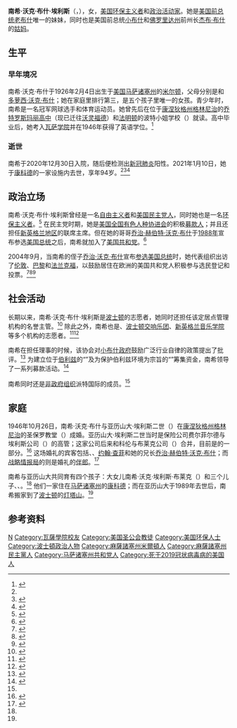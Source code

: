 {{NoteTA
|G1 = PresidentsUS
|G2 = USState
|1=zh-hans:沃克;zh-tw:沃克;zh-hk:獲嘉;zh-mo:獲嘉;
}}
{{Infobox person
| name                = 南希·沃克·布什·埃利斯
| image               = 
| image_size          = 200px
| alt                 = Nancy Bush Ellis with her brother President George Bush in 1990. Though she was a liberal Democrat, she campaigned for him enthusiastically.
| caption             = 摄于1990年
| native_name         = Nancy Walker Bush Ellis
| native_name_lang    = en
| gender              = 女性
| birth_name          = 南希·沃克·布什<br />（{{lang|en|Nancy Walker Bush}}）
| birth_date          = {{Birth date|1926|02|04}}
| birth_place         = {{USA}}[[马萨诸塞州|马萨诸塞州]]<br />[[诺福克县_(马萨诸塞州)|诺福克县]][[米尔顿_(马萨诸塞州)|米尔顿镇]]
| death_date          = {{Death date and age|2021|01|10|1926|02|04}}
| death_place         = {{USA}}[[马萨诸塞州|马萨诸塞州]]<br />[[米德爾塞克斯縣_(麻薩諸塞州)|米德尔塞克斯县]][[康科特_(麻薩諸塞州)|康科德镇]]
| death_cause         = [[2019冠狀病毒病|2019冠狀病毒病]]
| nationality         = {{USA}}
| alma_mater          = [[瓦萨学院|瓦萨学院]]
| occupation          = [[社会活动家|社会活动家]]
| party               = {{Plain list|
* {{GOP}}（1988年迄今）
* {{DP}}（1988年之前）
}}
| spouse              = {{Marriage|亚历山大·埃利斯二世|1946|1989|end=wid.}}
| children            = {{Plain list|
* 南希·沃克·埃利斯·布莱克（长女）
* {{Link-en|亚历山大·埃利斯三世|Alexander Ellis III}}（长子）
* {{Link-en|约翰·普雷斯科特·埃利斯|John Prescott Ellis}}（次子）
* {{Link-en|乔·埃利斯 (橄榄球选手)|Joe Ellis|乔·埃利斯}}（幼子）
}}
| parents             = {{Plain list|
* {{Link-en|普雷斯科特·布什|Prescott Bush}}（父）
* 多萝西·沃克（母）
}}
| relatives           = {{Plain list|
* [[乔治·赫伯特·沃克·布什|乔治·赫伯特·沃克·布什]]（兄）
* [[乔治·沃克·布什|乔治·沃克·布什]]（侄）
* [[杰布·布什|杰布·布什]]（侄）
}}
| family              = [[布什家族|布什家族]]
}}

'''南希·沃克·布什·埃利斯'''（{{Lang-en|Nancy Walker Bush Ellis}}，{{bd|1926年|2月4日|2021年|1月10日|catIdx=Ellis}}），女，[[美国|美国]][[環保主義|环保主义者]]和[[政治活動|政治活动家]]。她是[[美国总统列表|美国前总统]][[乔治·赫伯特·沃克·布什|老布什]]唯一的妹妹，同时也是美国前总统[[乔治·沃克·布什|小布什]]和[[佛罗里达州|佛罗里达州]]前州长[[杰布·布什|杰布·布什]]的[[姑妈|姑妈]]。

== 生平 ==
=== 早年境况 ===
南希·沃克·布什于1926年2月4日出生于[[美国|美国]][[马萨诸塞州|马萨诸塞州]]的[[米尔顿_(马萨诸塞州)|米尔顿]]，父母分别是{{Link-en|普雷斯科特·布什|Prescott Bush|普雷斯科特·谢尔顿·布什}}和[[布什家族|多萝西·沃克·布什]]；她在家庭里排行第三，是五个孩子里唯一的女孩。青少年时，南希是一名冠军网球选手和体育运动员。她曾先后在位于[[康涅狄格州|康涅狄格州]][[格林尼治_(康涅狄格州)|格林尼治]]的[[乔特罗斯玛丽|乔特罗斯玛丽高中]]（现已迁往[[沃灵福德_(康涅狄格州)|沃灵福德]]）和[[法明頓_(康乃狄克州)|法明顿]]的波特小姐学校（{{lang|en|Miss Porter’s School}}）就读。高中毕业后，她考入[[瓦萨学院|瓦萨学院]]并在1946年获得了英语学位。<ref name="Seelye">{{cite web |author1=Katharine Q. Seelye |title=Nancy Bush Ellis, Sister and Aunt of Presidents, Dies at 94 |url=https://www.nytimes.com/2021/01/10/us/nancy-bush-ellis-dead.html |publisher=[[纽约时报|纽约时报]] |accessdate=2021-01-11 |archive-date=2021-01-10 |archive-url=https://web.archive.org/web/20210110182010/https://www.nytimes.com/2021/01/10/us/nancy-bush-ellis-dead.html |dead-url=no }}</ref>

=== 逝世 ===
南希于2020年12月30日入院，随后便检测出[[新冠肺炎|新冠肺炎]]阳性。2021年1月10日，她于[[康科特_(麻薩諸塞州)|康科德]]的一家{{Link-en|辅助生活|Assisted living}}设施内去世，享年94岁。<ref name="Seelye" /><ref>{{cite web |author1=Connor Perrett |title=President George H.W. Bush's sister, Nancy Bush Ellis, has died at the age of 94 died from COVID-19 complications |url=https://www.businessinsider.com/nancy-bush-ellis-dead-covid-19-age-94-2021-1 |publisher=[[商业内幕|商业内幕]] |accessdate=2021-01-11 |archive-date=2021-01-30 |archive-url=https://web.archive.org/web/20210130134240/https://www.businessinsider.com/nancy-bush-ellis-dead-covid-19-age-94-2021-1 |dead-url=no }}</ref><ref>{{cite web |author1=侯兴川 |title=美国前总统老布什的妹妹死于新冠并发症 终年94岁 |url=http://news.haiwainet.cn/n/2021/0111/c3541093-31957855.html |website=[[海外网|海外网]] |publisher=[[人民日报|人民日报]] |accessdate=2021-01-11 |archive-date=2021-02-26 |archive-url=https://web.archive.org/web/20210226164826/http://news.haiwainet.cn/n/2021/0111/c3541093-31957855.html }}</ref>

== 政治立场 ==
南希·沃克·布什·埃利斯曾经是一名[[自由主义者|自由主义者]]和[[美国民主党|美国民主党人]]，同时她也是一名[[环境保护主义|环保主义者]]。<ref name="PACTWorld">{{cite news |url=http://www.pactworld.org/cs/who_we_are/board_of_directors |title=Board of Directors |work=派特国际 |deadurl=yes |archiveurl=https://web.archive.org/web/20071223134024/http://www.pactworld.org/cs/who_we_are/board_of_directors |archivedate=2007-12-23 |accessdate=2021-01-11 }}</ref> 在民主党时期，她是[[美国全国有色人种协进会|美国全国有色人种协进会]]的积极[[籌款|募款人]]；并且还担任{{Link-en|美国全国有色人种协进会法律辩护与教育基金会|NAACP Legal Defense and Educational Fund|NAACP法律辩护基金会}}[[新英格兰地区|新英格兰地区]]的联席主席。但在她的哥哥[[乔治·赫伯特·沃克·布什|乔治·赫伯特·沃克·布什]]于[[1988年美国总统选举|1988年]]宣布参选[[美国总统|美国总统]]之后，南希就加入了[[美国共和党|美国共和党]]。<ref>{{cite book |author1=Kitty Kelley |title=The Family: The Real Story of the Bush Dynasty |date=2004 |publisher=[[兰登书屋|兰登书屋]] |isbn=9780385503242 |edition=2nd Edition |url=https://books.google.com/books?id=rE13AAAAMAAJ |accessdate=2021-01-11 |archive-date=2014-01-03 |archive-url=https://web.archive.org/web/20140103151132/http://books.google.com/books?id=rE13AAAAMAAJ |dead-url=no }}</ref>

2004年9月，当南希的侄子[[乔治·沃克·布什|乔治·沃克·布什]]宣布[[2004年美国总统选举|参选美国总统]]时，她代表{{Link-en|海外共和党人|Republicans Abroad}}组织出访了[[伦敦|伦敦]]、[[巴黎|巴黎]]和[[法兰克福|法兰克福]]，以鼓励居住在欧洲的美国共和党人积极参与选民登记和投票。<ref>{{cite news |url=http://republicansabroad.org/europe/francenewsletter.pdf |format=PDF |title=Nancy Bush Ellis voter registration drive |work={{Link-en|海外共和党人|Republicans Abroad}} |date=2005 |deadurl=yes |archiveurl=https://web.archive.org/web/20060814222827/http://republicansabroad.org/europe/francenewsletter.pdf |archivedate=2006-08-14 |accessdate=2021-01-11 }}</ref><ref>{{cite news |url=http://gopgermany.com/News20040923.htm |title=Nancy Bush Promotes Voter Registration |work=[[美国共和党|美国共和党]]德国分部 |date=2004-06-28 |deadurl=yes |archiveurl=https://web.archive.org/web/20081119151346/http://gopgermany.com/News20040923.htm |archivedate=2008-11-19 |accessdate=2021-01-11 }}</ref><ref>{{cite news |last=Gerlin |first=Andrea |url=https://time.com/time/magazine/article/0,9171,901041025-725068,00.html |title=Gone, but Not Forgotten |work=[[时代周刊|时代周刊]] |date=2004-10-17 |deadurl=yes |archiveurl=https://web.archive.org/web/20090208121759/https://time.com/time/magazine/article/0,9171,901041025-725068,00.html |archivedate=2009-02-08 |accessdate=2021-01-11 }}</ref>

== 社会活动 ==
长期以来，南希·沃克·布什·埃利斯是[[波士顿|波士顿]]{{Link-en|联合南端定居点|United South End Settlements}}的志愿者，她同时还担任该定居点管理机构的名誉主管。<ref>{{cite web |title=Board of Directors |url=https://www.uses.org/about-us/board-directors/ |publisher={{Link-en|联合南端定居点|United South End Settlements}} |accessdate=2021-01-11 |archive-date=2020-12-08 |archive-url=https://web.archive.org/web/20201208135425/https://www.uses.org/about-us/board-directors/ |dead-url=no }}</ref> 除此之外，南希也是{{Link-en|塔夫茨医疗中心|Tufts Medical Center|新英格兰医疗中心}}、[[波士顿交响乐团|波士顿交响乐团]]、[[新英格兰音乐学院|新英格兰音乐学院]]等多个机构的志愿者。<ref>{{cite web |author1=Tufts Medical Center Floating Hospital for Children |title=Former Board Members Reunite |url=<!-- http://www.tuftsmedicalcenter.org/Giving/WorkingWonders/WW_CompleteSpring08_HR_NL.pdf --> |publisher=Honor Roll of Donors}}</ref><ref>{{cite web |title=New England Conservatory Annual Report, 2005 |url=http://www.newenglandconservatory.edu/give/pdf/NEC_annual_2005.pdf |publisher=[[新英格兰音乐学院|新英格兰音乐学院]] |accessdate=2021-01-11 |archive-date=2008-05-13 |archive-url=https://web.archive.org/web/20080513070008/http://www.newenglandconservatory.edu/give/pdf/NEC_annual_2005.pdf |dead-url=yes }}</ref>

南希在担任{{Link-en|马萨诸塞奥杜邦协会|Massachusetts Audubon Society}}理事的时候，该协会对[[乔治·沃克·布什|小布什政府]]鼓励广泛行业自律的政策提出了批评。<ref>{{cite news |url=http://www.massaudubon.org/news/newsarchive.php?id=80&type=editorial |title=Mass Audubon opposes weakening of the federal Endangered Species Act |work={{Link-en|马萨诸塞奥杜邦协会|Massachusetts Audubon Society}} |date=2004-08-06 |deadurl=yes |archiveurl=https://web.archive.org/web/20110727073123/http://www.massaudubon.org/news/newsarchive.php?id=80&type=editorial |archivedate=2011-07-27 |accessdate=2021-01-11 }}</ref> 为建立位于[[伯利兹|伯利兹]]的“{{Link-en|里奥布拉沃自然保护与管理区|Rio Bravo Conservation and Management Area}}”及为保护伯利兹环境为宗旨的“{{Link-en|伯利兹项目|Programme for Belize}}”筹集资金，南希领导了一系列募款活动。<ref>{{cite news |url=http://www.massaudubon.org/news/newsarchive.php?id=306&type=news |title=Belize & Tikal - January 2006 |work={{Link-en|马萨诸塞奥杜邦协会|Massachusetts Audubon Society}} |date=2006 |deadurl=yes |archiveurl=https://web.archive.org/web/20101229183909/http://www.massaudubon.org/news/newsarchive.php?id=306&type=news |archivedate=2010-12-29 |accessdate=2021-01-11 }}</ref>

南希同时还是[[非政府组织|非政府组织]]派特国际的成员。<ref name="PACTWorld" />

== 家庭 ==
1946年10月26日，南希·沃克·布什与亚历山大·埃利斯二世（{{lang|en|Alexander Ellis II}}）在[[康涅狄格州|康涅狄格州]][[格林尼治_(康涅狄格州)|格林尼治]]的圣保罗教堂（{{lang|en|St. Paul's Church}}）成婚。亚历山大·埃利斯二世当时是保险公司费尔菲尔德与埃利斯公司（{{lang|en|Fairfield & Ellis}}）的高管；这家公司后来和科伦与布莱克公司（{{lang|en|Corroon & Black}}）合并，目前是{{Link-en|韦莱集团|Willis Group|韦莱集团控股公司}}的一部分。<ref>{{cite news |title=Alexander Ellis 2d, President's Brother-in-Law, 67 |url=https://www.nytimes.com/1989/12/30/obituaries/alexander-ellis-2d-president-s-brother-in-law-67.html |accessdate=2021-01-11 |work=[[纽约时报|纽约时报]] |agency=[[美联社|美联社]] |date=1989-12-30 |archive-date=2021-01-14 |archive-url=https://web.archive.org/web/20210114184536/https://www.nytimes.com/1989/12/30/obituaries/alexander-ellis-2d-president-s-brother-in-law-67.html |dead-url=no }}</ref> 这场婚礼的宾客包括{{Link-en|詹姆斯·雷恩·巴克利|James L. Buckley}}、{{Link-en|约翰·林赛|John Lindsay}}、[[约翰·查菲|约翰·查菲]]和她的兄长[[乔治·赫伯特·沃克·布什|乔治·赫伯特·沃克·布什]]；而[[战略情报局|战略情报局]]的{{Link-en|小威廉·巴茨·麦康伯|William B. Macomber Jr.}}则是婚礼的[[伴郎|伴郎]]。<ref>{{cite news |title=MISS NANCY BUSH BECOMES A BRIDE; She Is Attended by Nine at Marriage in Glenville, Bonn., to Alexander Ellis Jr. ESCORTED BY HER FATHER William Maoomber Best Man for Yale Alumnus, Former Airborne Lieutenant |url=https://www.nytimes.com/1946/10/27/archives/miss-nancy-bush-becomes-a-bride-she-is-attended-by-nine-at-marriage.html |accessdate=2021-01-11 |work=[[纽约时报|纽约时报]] |date=1946-10-27 |archive-date=2021-01-12 |archive-url=https://web.archive.org/web/20210112093528/https://www.nytimes.com/1946/10/27/archives/miss-nancy-bush-becomes-a-bride-she-is-attended-by-nine-at-marriage.html |dead-url=no }}</ref>

南希与亚历山大共同育有四个孩子：大女儿南希·沃克·埃利斯·布莱克（{{lang|en|Nancy Walker Ellis Black}}）和三个儿子{{Link-en|亚历山大·埃利斯三世|Alexander Ellis III}}、{{Link-en|约翰·普雷斯科特·埃利斯|John Prescott Ellis}}、{{Link-en|乔·埃利斯 (橄榄球选手)|Joe Ellis|乔·埃利斯}}。<ref name="Seelye" /> 他们一家住在[[马萨诸塞州|马萨诸塞州]]的[[康科特_(麻薩諸塞州)|康科德]]；而在亚历山大于1989年去世后，南希搬家到了[[波士顿|波士顿]]的[[灯塔山|灯塔山]]。<ref name="Seelye" />

== 参考资料 ==
{{Portal|美国|政治|人物}}

{{ReflistH}}
{{Reflist}}
{{ReflistF}}

{{Authority control}}
{{DEFAULTSORT:Ellis, Nancy}}
[[Category:布希家族|N]]
[[Category:瓦薩學院校友|Category:瓦薩學院校友]]
[[Category:美国圣公会教徒|Category:美国圣公会教徒]]
[[Category:美国环保人士|Category:美国环保人士]]
[[Category:波士頓政治人物|Category:波士頓政治人物]]
[[Category:麻薩諸塞州米爾頓人|Category:麻薩諸塞州米爾頓人]]
[[Category:麻薩諸塞州民主黨人|Category:麻薩諸塞州民主黨人]]
[[Category:马萨诸塞州共和党人|Category:马萨诸塞州共和党人]]
[[Category:死于2019冠状病毒病的美国人|Category:死于2019冠状病毒病的美国人]]
